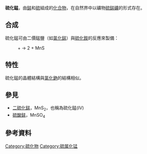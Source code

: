 {{chembox
| Watchedfields = changed
| verifiedrevid = 269400625
| ImageFile =Sulfid manganatý.PNG
|   ImageSize =
| ImageName = Manganese(II) sulfide
| ImageFile1 =
| IUPACName = Manganese(II) sulfide
|   OtherNames = 硫化錳<br/>硫化亞錳<br/>[[硫錳礦|硫錳礦]]
| Section1 = {{Chembox Identifiers
|   CASNo = 18820-29-6
|    CASNo_Ref = {{cascite}}
|   PubChem = 87809
  }}
| Section2 = {{Chembox Properties
|   Formula = MnS
|   MolarMass = 87.003
|   Appearance = 紅色，綠色或棕色粉末<ref>http://www.espimetals.com/msds's/manganesesulfide.pdf</ref>
|   Density = 3.99 g/cm<sup>3</sup><ref name="ALFA">[http://www.alfa-chemcat.com/daten_msds/D/12835_-_D.pdf Sicherheitsdatenblatt Alfa-Aesar]{{dead link|date=2018年1月 |bot=InternetArchiveBot |fix-attempted=yes }}</ref>
|   MeltingPt = 1610 ˚C<ref>[http://www.webelements.com/webelements/compounds/text/Mn/Mn1S1-18820296.html WebElements Periodic Table of the Elements<!-- Bot generated title -->]</ref>
|   BoilingPt = 
|   Solubility = 0.0047 g/100 mL (18 °C)<ref name="ALFA"/> 
  }}
| Section3 = {{Chembox Structure
|   CrystalStruct = [[石鹽|石鹽]]（[[等軸晶系|等軸晶系]]），[[皮尔逊符号|cF8]]
|   SpaceGroup = Fm<u style="text-decoration:overline">3</u>m, No. 225
|   Coordination = 八面體結構（Mn<sup>2+</sup>）；八面體結構（S<sup>2–</sup>）
|   LattConst_a = 
  }}
| Section7 = {{Chembox Hazards
|   ExternalMSDS = 
|   EUIndex = 沒列出
|   RPhrases = 
|   SPhrases = 
|   MainHazards = 有刺激性
|   FlashPt = 
|   Autoignition = 
  }}
| Section8 = {{Chembox Related
|   OtherAnions = [[二氧化錳|二氧化錳]]<br />[[硒化锰|硒化锰]]<br />[[二硒化锰|二硒化锰]]<br />[[碲化锰|碲化锰]]
|   OtherCations = 
|   OtherFunctn = [[二硫化錳|二硫化錳]]
|    Function = [[硫|硫]][[錳|錳]] 
|   OtherCpds = [[硫化亞鉻|硫化亞鉻]]<br/>[[硫化亞鐵|硫化亞鐵]]
  }}
}}
'''硫化錳'''，由[[錳|錳]]和[[硫|硫]]組成的[[化合物|化合物]]，在自然界中以礦物[[硫錳礦|硫錳礦]]的形式存在。
==合成==
硫化錳可由二價錳鹽（如[[氯化錳|氯化錳]]）與[[硫化銨|硫化銨]]的反應來製備：

:{{chem|(NH|4|)|2|S}} + {{chem|MnCl|2}} → 2 {{chem|NH|4|Cl}} + MnS

==特性==
硫化錳的晶體結構與[[氯化鈉|氯化鈉]]的結構相似。

==參見==
*[[二硫化錳|二硫化錳]]，MnS<sub>2</sub>，也稱為硫化錳(IV)
*[[硫酸錳|硫酸錳]]，MnSO<sub>4</sub>

==參考資料==
<references/>
{{硫化物}}
{{锰化合物}}

[[Category:硫化物|Category:硫化物]]
[[Category:硫属化锰|Category:硫属化锰]]


{{inorganic-compound-stub}}
